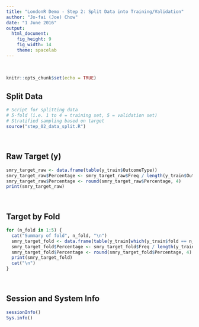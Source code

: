 ```yaml
---
title: "LondonR Demo - Step 2: Split Data into Training/Validation"
author: "Jo-fai (Joe) Chow"
date: "1 June 2016"
output: 
  html_document: 
    fig_height: 9
    fig_width: 14
    theme: spacelab
---
```


<br>

```r
knitr::opts_chunk$set(echo = TRUE)
```


## Split Data

```r
# Script for splitting data
# 5-fold (i.e. 1 to 4 = training set, 5 = validation set)
# Stratified sampling based on target 
source("step_02_data_split.R")
```

<br>



## Raw Target (y)

```r
smry_target_raw <- data.frame(table(y_train$OutcomeType))
smry_target_raw$Percentage <- smry_target_raw$Freq / length(y_train$OutcomeType)
smry_target_raw$Percentage <- round(smry_target_raw$Percentage, 4)
print(smry_target_raw)
```

<br>




## Target by Fold

```r
for (n_fold in 1:5) {
  cat("Summary of fold", n_fold, "\n")
  smry_target_fold <- data.frame(table(y_train[which(y_train$fold == n_fold),]$OutcomeType))
  smry_target_fold$Percentage <- smry_target_fold$Freq / length(y_train[which(y_train$fold == n_fold),]$OutcomeType)
  smry_target_fold$Percentage <- round(smry_target_fold$Percentage, 4)
  print(smry_target_fold)
  cat("\n")
}
```

<br>









## Session and System Info

```r
sessionInfo()
Sys.info()
```

<br>







